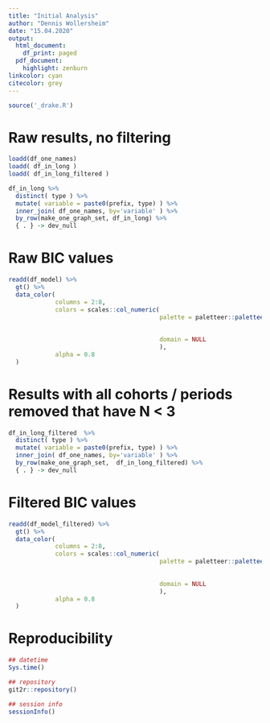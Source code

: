 ```yaml
---
title: "Initial Analysis"
author: "Dennis Wollersheim"
date: "15.04.2020"
output:
  html_document:
    df_print: paged
  pdf_document:
    highlight: zenburn
linkcolor: cyan
citecolor: grey
---
```


\tableofcontents

```r

source('_drake.R')


```

# Raw results, no filtering

```r

loadd(df_one_names)
loadd( df_in_long )
loadd( df_in_long_filtered )

df_in_long %>%
  distinct( type ) %>%
  mutate( variable = paste0(prefix, type) ) %>%
  inner_join( df_one_names, by='variable' ) %>%
  by_row(make_one_graph_set, df_in_long) %>%
  { . } -> dev_null

```

# Raw BIC values

```r

readd(df_model) %>%
  gt() %>%
  data_color(
             columns = 2:8,
             colors = scales::col_numeric(
                                          palette = paletteer::paletteer_d(
                                                                           palette = "ggsci::red_material"
                                                                           ) %>% as.character(),
                                          domain = NULL
                                          ),
             alpha = 0.8
  )

```


# Results with all cohorts / periods removed that have N < 3

```r

df_in_long_filtered  %>%
  distinct( type ) %>%
  mutate( variable = paste0(prefix, type) ) %>%
  inner_join( df_one_names, by='variable' ) %>%
  by_row(make_one_graph_set,  df_in_long_filtered) %>%
  { . } -> dev_null

```

# Filtered BIC values

```r
readd(df_model_filtered) %>% 
  gt() %>%
  data_color(
             columns = 2:8,
             colors = scales::col_numeric(
                                          palette = paletteer::paletteer_d(
                                                                           palette = "ggsci::red_material"
                                                                           ) %>% as.character(),
                                          domain = NULL
                                          ),
             alpha = 0.8
  )
```

# Reproducibility

```r
## datetime
Sys.time()

## repository
git2r::repository()

## session info
sessionInfo()
```







